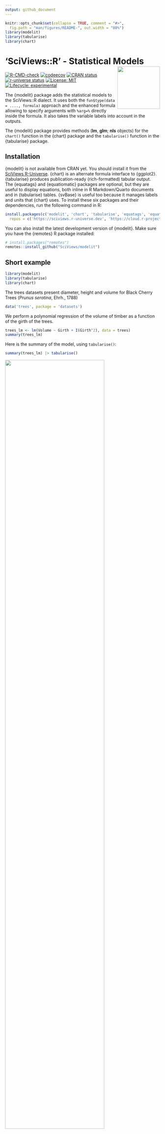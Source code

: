```yaml
---
output: github_document
---
```


<!-- README.md is generated from README.Rmd. Please edit that file -->

```r
knitr::opts_chunk$set(collapse = TRUE, comment = "#>",
  fig.path = "man/figures/README-", out.width = "80%")
library(modelit)
library(tabularise)
library(chart)
```

# 'SciViews::R' - Statistical Models <a href='https://www.sciviews.org/modelit'><img src='man/figures/logo.png' align='right' height='138'/></a>

<!-- badges: start -->
[![R-CMD-check](https://github.com/SciViews/modelit/actions/workflows/R-CMD-check.yaml/badge.svg)](https://github.com/SciViews/modelit/actions/workflows/R-CMD-check.yaml)
[![codeecov](https://codecov.io/gh/SciViews/modelit/branch/main/graph/badge.svg?token=6FYPRdhoFJ)](https://codecov.io/gh/SciViews/modelit?branch=main)
[![CRAN status](https://www.r-pkg.org/badges/version/modelit)](https://cran.r-project.org/package=modelit)
[![r-universe status](https://sciviews.r-universe.dev/badges/modelit)](https://sciviews.r-universe.dev/modelit)
[![License: MIT](https://img.shields.io/badge/License-MIT-yellow.svg)](https://opensource.org/licenses/MIT)
[![Lifecycle: experimental](https://img.shields.io/badge/lifecycle-experimental-orange.svg)](https://lifecycle.r-lib.org/articles/stages.html#experimental)
<!-- badges: end -->

The {modelit} package adds the statistical models to the SciViews::R dialect. It uses both the `fun$type(data = ...., formula)` approach and the enhanced formula allowing to specify arguments with `%arg=%` directly inside the formula. It also takes the variable labels into account in the outputs.

The {modelit} package provides methods (**lm**, **glm**; **nls** objects) for the `chart()` function in the {chart} package and the `tabularise()` function in the {tabularise} package.

## Installation

{modelit} is not available from CRAN yet. You should install it from the [SciViews R-Universe](https://sciviews.r-universe.dev). {chart} is an alternate formula interface to {ggplot2}. {tabularise} produces publication-ready (rich-formatted) tabular output. The {equatags} and {equatiomatic} packages are optional, but they are useful to display equations, both inline in R Markdown/Quarto documents and in {tabularise} tables. {svBase} is useful too because it manages labels and units that {chart} uses. To install these six packages and their dependencies, run the following command in R:

```r
install.packages(c('modelit', 'chart', 'tabularise', 'equatags', 'equatiomatic', 'svBase'),
  repos = c('https://sciviews.r-universe.dev', 'https://cloud.r-project.org'))
```

You can also install the latest development version of {modelit}. Make sure you have the {remotes} R package installed:

```r
# install.packages("remotes")
remotes::install_github("SciViews/modelit")
```

## Short example

```r
library(modelit)
library(tabularise)
library(chart)
```

The trees datasets present diameter, height and volume for Black Cherry Trees (*Prunus serotina*, Ehrh., 1788)

```r
data('trees', package = 'datasets')
```

We perform a polynomial regression of the volume of timber as a function of the girth of the trees.

```r
trees_lm <- lm(Volume ~ Girth + I(Girth^2), data = trees)
summary(trees_lm)
```

Here is the summary of the model, using `tabularise()`:

```r
summary(trees_lm) |> tabularise()
```

<img src="man/figures/README-tabularise-chunk.png" width="80%"/>

The model can be viewed using `chart()`:

```r
chart(trees_lm)
```

Residual analysis plots can also be carried out with `chart()`.

```r
chart$residuals(trees_lm)
```

For further examples, please, refer to the help pages at <https://www.sciviews.org/modelit/>.

## Code of Conduct

Please note that the {modelit} package is released with a [Contributor Code of Conduct](https://contributor-covenant.org/version/2/1/CODE_OF_CONDUCT.html). By contributing to this project, you agree to abide by its terms.
